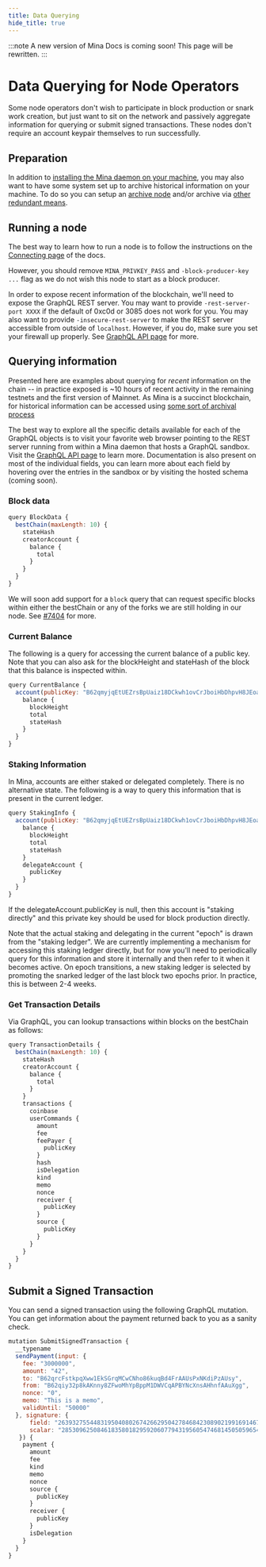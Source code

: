 ```yaml
---
title: Data Querying
hide_title: true
---
```


:::note
A new version of Mina Docs is coming soon! This page will be rewritten.
:::

# Data Querying for Node Operators

Some node operators don't wish to participate in block production or snark work creation, but just want to sit on the network and passively aggregate information for querying or submit signed transactions. These nodes don't require an account keypair themselves to run successfully.

## Preparation

In addition to [installing the Mina daemon on your machine](/node-operators/getting-started), you may also want to have some system set up to archive historical information on your machine. To do so you can setup an [archive node](/node-operators/archive-node) and/or archive via [other redundant means](/node-operators/archive-redundancy).

## Running a node

The best way to learn how to run a node is to follow the instructions on the [Connecting page](/node-operators/connecting) of the docs.

However, you should remove `MINA_PRIVKEY_PASS` and `-block-producer-key ...` flag as we do not wish this node to start as a block producer.

In order to expose recent information of the blockchain, we'll need to expose the GraphQL REST server. You may want to provide `-rest-server-port XXXX` if the default of 0xc0d or 3085 does not work for you. You may also want to provide `-insecure-rest-server` to make the REST server accessible from outside of `localhost`. However, if you do, make sure you set your firewall up properly. See [GraphQL API page](/node-developers/graphql-api) for more.

## Querying information

Presented here are examples about querying for _recent_ information on the chain -- in practice exposed is ~10 hours of recent activity in the remaining testnets and the first version of Mainnet. As Mina is a succinct blockchain, for historical information can be accessed using [some sort of archival process](/node-operators/archive-redundancy)

The best way to explore all the specific details available for each of the GraphQL objects is to visit your favorite web browser pointing to the REST server running from within a Mina daemon that hosts a GraphQL sandbox. Visit the [GraphQL API page](/node-developers/graphql-api) to learn more. Documentation is also present on most of the individual fields, you can learn more about each field by hovering over the entries in the sandbox or by visiting the hosted schema (coming soon).

### Block data

```javascript
query BlockData {
  bestChain(maxLength: 10) {
    stateHash
    creatorAccount {
      balance {
        total
      }
    }
  }
}
```

We will soon add support for a `block` query that can request specific blocks within either the bestChain or any of the forks we are still holding in our node. See [#7404](https://github.com/MinaProtocol/mina/issues/7404) for more.

### Current Balance

The following is a query for accessing the current balance of a public key. Note that you can also ask for the blockHeight and stateHash of the block that this balance is inspected within.

```javascript
query CurrentBalance {
  account(publicKey: "B62qmyjqEtUEZrsBpUaiz18DCkwh1ovCrJboiHbDhpvH8JEoaag5fUP") {
    balance {
      blockHeight
      total
      stateHash
    }
  }
}
```

### Staking Information

In Mina, accounts are either staked or delegated completely. There is no alternative state. The following is a way to query this information that is present in the current ledger.

```javascript
query StakingInfo {
  account(publicKey: "B62qmyjqEtUEZrsBpUaiz18DCkwh1ovCrJboiHbDhpvH8JEoaag5fUP") {
    balance {
      blockHeight
      total
      stateHash
    }
    delegateAccount {
      publicKey
    }
  }
}
```

If the delegateAccount.publicKey is null, then this account is "staking directly" and this private key should be used for block production directly.

Note that the actual staking and delegating in the current "epoch" is drawn from the "staking ledger". We are currently implementing a mechanism for accessing this staking ledger directly, but for now you'll need to periodically query for this information and store it internally and then refer to it when it becomes active. On epoch transitions, a new staking ledger is selected by promoting the snarked ledger of the last block two epochs prior. In practice, this is between 2-4 weeks.

### Get Transaction Details

Via GraphQL, you can lookup transactions within blocks on the bestChain as follows:

```javascript
query TransactionDetails {
  bestChain(maxLength: 10) {
    stateHash
    creatorAccount {
      balance {
        total
      }
    }
    transactions {
      coinbase
      userCommands {
        amount
        fee
        feePayer {
          publicKey
        }
        hash
        isDelegation
        kind
        memo
        nonce
        receiver {
          publicKey
        }
        source {
          publicKey
        }
      }
    }
  }
}
```

## Submit a Signed Transaction

You can send a signed transaction using the following GraphQL mutation. You can get information about the payment returned back to you as a sanity check.

```javascript
mutation SubmitSignedTransaction {
  __typename
  sendPayment(input: {
    fee: "3000000",
    amount: "42",
    to: "B62qrcFstkpqXww1EkSGrqMCwCNho86kuqBd4FrAAUsPxNKdiPzAUsy",
    from: "B62qiy32p8kAKnny8ZFwoMhYpBppM1DWVCqAPBYNcXnsAHhnfAAuXgg",
    nonce: "0",
    memo: "This is a memo",
    validUntil: "50000"
  }, signature: {
      field: "26393275544831950408026742662950427846842308902199169146789849923161392179806",
      scalar: "28530962508461835801829592060779431956054746814505059654319465133050504973404"
   }) {
    payment {
      amount
      fee
      kind
      memo
      nonce
      source {
        publicKey
      }
      receiver {
        publicKey
      }
      isDelegation
    }
  }
}
```
